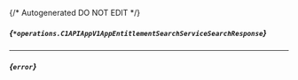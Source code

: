 {/* Autogenerated DO NOT EDIT  */}

##### *{`*operations.C1APIAppV1AppEntitlementSearchServiceSearchResponse`}*
<Collapsible defaultOpen openLabel={Labels.showProperties} closeLabel={Labels.hideProperties}>
    <C1APIAppV1AppEntitlementSearchServiceSearchResponse/>
</Collapsible>

---
##### *{`error`}*


